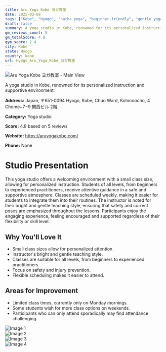 ```yaml
---
title: Aru Yoga Kobe ヨガ教室
date: 2025-03-08
tags: ["Kobe", "Hyogo", "hatha yoga", "beginner-friendly", "gentle yoga", "supportive atmosphere", "small class size", "Kobe"]  
draft: false
summary: A yoga studio in Kobe, renowned for its personalized instruction and supportive environment.
gm_reviews_count: 5
gm_totalScore: 4.8
gym_score: 2.4
city: Kobe
state: Hyogo
country: None
url: Hyogo_Aru_Yoga_Kobe_ヨガ教室
---
```


<div className="aspect-[16/9] relative my-8">
  <img 
    src="https://lh5.googleusercontent.com/p/AF1QipMO4u5L7YSuN8uR4k_yWU1HN-xdhEf2Bgihh_bJ=w1920-h1080-k-no"
    alt="Aru Yoga Kobe ヨガ教室 - Main View"
    className="object-cover absolute inset-0 w-full h-full rounded-lg"
  />
</div>

A yoga studio in Kobe, renowned for its personalized instruction and supportive environment.

**Address:** Japan, 〒651-0094 Hyogo, Kobe, Chuo Ward, Kotonoocho, 4 Chome−7−9 関西ビル 2階

**Category:** Yoga studio

**Score:** 4.8 based on 5 reviews

**Website:** https://aruyogakobe.com/

**Phone:** None

# Studio Presentation

This yoga studio offers a welcoming environment with a small class size, allowing for personalized instruction. 
Students of all levels, from beginners to experienced practitioners, receive attentive guidance in a safe and supportive atmosphere. 
Classes are scheduled weekly, making it easier for students to integrate them into their routines. 
The instructor is noted for their bright and gentle teaching style, ensuring that safety and correct poses are emphasized throughout the lessons. 
Participants enjoy the engaging experience, feeling encouraged and supported regardless of their flexibility or skill level.

## Why You'll Love It

- Small class sizes allow for personalized attention.
- Instructor's bright and gentle teaching style.
- Classes are suitable for all levels, from beginners to experienced practitioners.
- Focus on safety and injury prevention.
- Flexible scheduling makes it easier to attend.

## Areas for Improvement

- Limited class times, currently only on Monday mornings.
- Some students wish for more class options on weekends.
- Participants who can only attend sporadically may find attendance challenging.

<div className="grid grid-cols-1 xl:grid-cols-2 gap-4 my-8">
<div className="aspect-[4/3] relative"><img src="https://lh5.googleusercontent.com/p/AF1QipOXhNEXVg2i7llmFKWBwXUD0Dm9vkjZN5wGomwQ=w1920-h1080-k-no" alt="Image 1" className="object-cover absolute inset-0 w-full h-full rounded-lg" /></div>
<div className="aspect-[4/3] relative"><img src="https://lh5.googleusercontent.com/p/AF1QipOkxFMteAzTrEDTxtIurH7D7V6CdnVtHZqV-OLu=w1920-h1080-k-no" alt="Image 2" className="object-cover absolute inset-0 w-full h-full rounded-lg" /></div>
<div className="aspect-[4/3] relative"><img src="https://lh5.googleusercontent.com/p/AF1QipNaMYZKoit2Rcro2BYHnxs-Se2xuPyp5XynhrPY=w1920-h1080-k-no" alt="Image 3" className="object-cover absolute inset-0 w-full h-full rounded-lg" /></div>
<div className="aspect-[4/3] relative"><img src="https://lh5.googleusercontent.com/p/AF1QipOU19NZ9DrAz6DcL9Cg9D9iK3Eew82ksrb8qLOX=w1920-h1080-k-no" alt="Image 4" className="object-cover absolute inset-0 w-full h-full rounded-lg" /></div>
</div>